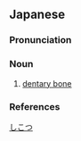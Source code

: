 ==Japanese==
{{ja-kanjitab|し|こつ|yomi=o}}

===Pronunciation===
{{ja-pron|yomi=o|しこつ|acc=0|acc_ref=DJR}}

===Noun===
{{ja-noun|しこつ}}

# [[dentary bone]]

===References===
<references/>

[[Category:ja:Skeleton|しこつ]]